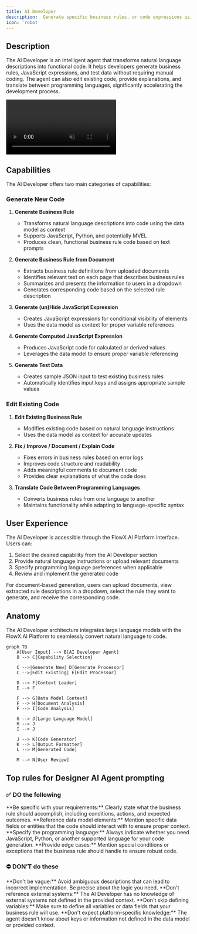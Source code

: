 ```yaml
---
title: AI Developer
description:  Generate specific business rules, or code expressions using natural language and automate the code necessary to implement them.
icon: 'robot'
---
```



## Description

The AI Developer is an intelligent agent that transforms natural language descriptions into functional code. It helps developers generate business rules, JavaScript expressions, and test data without requiring manual coding. The agent can also edit existing code, provide explanations, and translate between programming languages, significantly accelerating the development process.

<Frame>
<video
  controls
  className="w-full aspect-video"
  src="https://s3.eu-west-1.amazonaws.com/docx.flowx.ai/470/ai-developer.mp4"
  autoPlay
  muted
  loop
></video>
</Frame>



## Capabilities

The AI Developer offers two main categories of capabilities:

### Generate New Code

1. **Generate Business Rule**
   - Transforms natural language descriptions into code using the data model as context
   - Supports JavaScript, Python, and potentially MVEL
   - Produces clean, functional business rule code based on text prompts

2. **Generate Business Rule from Document**
   - Extracts business rule definitions from uploaded documents
   - Identifies relevant text on each page that describes business rules
   - Summarizes and presents the information to users in a dropdown
   - Generates corresponding code based on the selected rule description

3. **Generate (un)Hide JavaScript Expression**
   - Creates JavaScript expressions for conditional visibility of elements
   - Uses the data model as context for proper variable references

4. **Generate Computed JavaScript Expression**
   - Produces JavaScript code for calculated or derived values
   - Leverages the data model to ensure proper variable referencing

5. **Generate Test Data**
   - Creates sample JSON input to test existing business rules
   - Automatically identifies input keys and assigns appropriate sample values

### Edit Existing Code

1. **Edit Existing Business Rule**
   - Modifies existing code based on natural language instructions
   - Uses the data model as context for accurate updates

2. **Fix / Improve / Document / Explain Code**
   - Fixes errors in business rules based on error logs
   - Improves code structure and readability
   - Adds meaningful comments to document code
   - Provides clear explanations of what the code does

3. **Translate Code Between Programming Languages**
   - Converts business rules from one language to another
   - Maintains functionality while adapting to language-specific syntax

## User Experience

The AI Developer is accessible through the FlowX.AI Platform interface. Users can:

1. Select the desired capability from the AI Developer section
2. Provide natural language instructions or upload relevant documents
3. Specify programming language preferences when applicable
4. Review and implement the generated code

For document-based generation, users can upload documents, view extracted rule descriptions in a dropdown, select the rule they want to generate, and receive the corresponding code.

## Anatomy

The AI Developer architecture integrates large language models with the FlowX.AI Platform to seamlessly convert natural language to code.

```mermaid
graph TB
    A[User Input] --> B[AI Developer Agent]
    B --> C{Capability Selection}
    
    C -->|Generate New| D[Generate Processor]
    C -->|Edit Existing| E[Edit Processor]
    
    D --> F[Context Loader]
    E --> F
    
    F --> G[Data Model Context]
    F --> H[Document Analysis]
    F --> I[Code Analysis]
    
    G --> J[Large Language Model]
    H --> J
    I --> J
    
    J --> K[Code Generator]
    K --> L[Output Formatter]
    L --> M[Generated Code]
    
    M --> N[User Review]
```

## Top rules for Designer AI Agent prompting

### ✅ DO the following

<Card icon="square-check" color="green" horizontal="true">
    **Be specific with your requirements:**
    Clearly state what the business rule should accomplish, including conditions, actions, and expected outcomes.
</Card>

<Card icon="square-check" color="green" horizontal="true">
    **Reference data model elements:**
    Mention specific data fields or entities that the code should interact with to ensure proper context.
</Card>

<Card icon="square-check" color="green" horizontal="true">
    **Specify the programming language:**
    Always indicate whether you need JavaScript, Python, or another supported language for your code generation.
</Card>

<Card icon="square-check" color="green" horizontal="true">
    **Provide edge cases:**
    Mention special conditions or exceptions that the business rule should handle to ensure robust code.
</Card>

### ⛔ **DON’T** do these

<Card icon="ban" color="red" horizontal="true">
    **Don't be vague:**
    Avoid ambiguous descriptions that can lead to incorrect implementation. Be precise about the logic you need.
</Card>

<Card icon="ban" color="red" horizontal="true">
    **Don't reference external systems:**
    The AI Developer has no knowledge of external systems not defined in the provided context.
</Card>

<Card icon="ban" color="red" horizontal="true">
    **Don't skip defining variables:**
    Make sure to define all variables or data fields that your business rule will use.
</Card>

<Card icon="ban" color="red" horizontal="true">
    **Don't expect platform-specific knowledge:**
    The agent doesn't know about keys or information not defined in the data model or provided context.
</Card>
